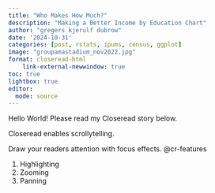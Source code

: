 ```yaml
---
title: "Who Makes How Much?"
description: "Making a Better Income by Education Chart"
author: "gregers kjerulf dubrow"
date: '2024-10-31'
categories: [post, rstats, ipums, census, ggplot]
image: "groupamastadium_nov2022.jpg"
format: closeread-html
    link-external-newwindow: true
toc: true
lightbox: true
editor: 
  mode: source
---
```


Hello World! Please read my Closeread story below.

:::{.cr-section}

Closeread enables scrollytelling.

Draw your readers attention with focus effects. @cr-features

:::{#cr-features}
1. Highlighting
2. Zooming
3. Panning
:::

:::
